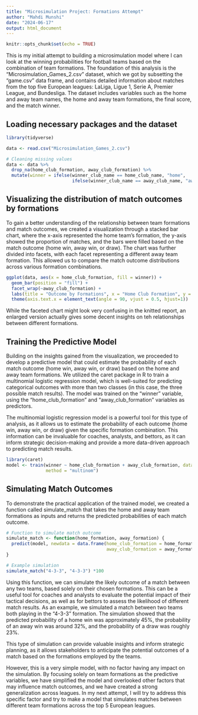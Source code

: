 ```yaml
---
title: "Microsimulation Project: Formations Attempt"
author: "Mahdi Munshi"
date: "2024-06-17"
output: html_document
---
```


```r
knitr::opts_chunk$set(echo = TRUE)
```


This is my initial attempt to building a microsimulation model where I can look at the winning probabilities for football teams based on the combination of team formations. The foundation of this analysis is the "Microsimulation_Games_2.csv" dataset, which we got by subsetting the "game.csv" data frame, and contains detailed information about matches from the top five European leagues: LaLiga, Ligue 1, Serie A, Premier League, and Bundesliga. The dataset includes variables such as the home and away team names, the home and away team formations, the final score, and the match winner.


## Loading necessary packages and the dataset

```r
library(tidyverse)

data <- read.csv("Microsimulation_Games_2.csv")

# Cleaning missing values
data <- data %>%
  drop_na(home_club_formation, away_club_formation) %>%
  mutate(winner = ifelse(winner_club_name == home_club_name, "home",
                         ifelse(winner_club_name == away_club_name, "away", "draw")))
```


## Visualizing the distribution of match outcomes by formations

To gain a better understanding of the relationship between team formations and match outcomes, we created a visualization through a stacked bar chart, where the x-axis represented the home team's formation, the y-axis showed the proportion of matches, and the bars were filled based on the match outcome (home win, away win, or draw).
The chart was further divided into facets, with each facet representing a different away team formation. This allowed us to compare the match outcome distributions across various formation combinations.

```r
ggplot(data, aes(x = home_club_formation, fill = winner)) +
  geom_bar(position = "fill") +
  facet_wrap(~away_club_formation) +
  labs(title = "Outcome by Formations", x = "Home Club Formation", y = "Proportion") +
  theme(axis.text.x = element_text(angle = 90, vjust = 0.5, hjust=1))
```

While the faceted chart might look very confusing in the knitted report, an enlarged version actually gives some decent insights on teh relationships between different formations.


## Training the Predictive Model

Building on the insights gained from the visualization, we proceeded to develop a predictive model that could estimate the probability of each match outcome (home win, away win, or draw) based on the home and away team formations.
We utilized the caret package in R to train a multinomial logistic regression model, which is well-suited for predicting categorical outcomes with more than two classes (in this case, the three possible match results). The model was trained on the "winner" variable, using the "home_club_formation" and "away_club_formation" variables as predictors.

The multinomial logistic regression model is a powerful tool for this type of analysis, as it allows us to estimate the probability of each outcome (home win, away win, or draw) given the specific formation combination. This information can be invaluable for coaches, analysts, and bettors, as it can inform strategic decision-making and provide a more data-driven approach to predicting match results.


```r
library(caret)
model <- train(winner ~ home_club_formation + away_club_formation, data = data,
               method = "multinom")
```


## Simulating Match Outcomes

To demonstrate the practical application of the trained model, we created a function called simulate_match that takes the home and away team formations as inputs and returns the predicted probabilities of each match outcome.


```r
# Function to simulate match outcome
simulate_match <- function(home_formation, away_formation) {
  predict(model, newdata = data.frame(home_club_formation = home_formation,
                                      away_club_formation = away_formation), type = "prob")
}

# Example simulation
simulate_match("4-3-3", "4-3-3") *100

```

Using this function, we can simulate the likely outcome of a match between any two teams, based solely on their chosen formations. This can be a useful tool for coaches and analysts to evaluate the potential impact of their tactical decisions, as well as for bettors to assess the likelihood of different match results.
As an example, we simulated a match between two teams both playing in the "4-3-3" formation. The simulation showed that the predicted probability of a home win was approximately 45%, the probability of an away win was around 32%, and the probability of a draw was roughly 23%.

This type of simulation can provide valuable insights and inform strategic planning, as it allows stakeholders to anticipate the potential outcomes of a match based on the formations employed by the teams.

However, this is a very simple model, with no factor having any impact on the simulation. By focusing solely on team formations as the predictive variables, we have simplified the model and overlooked other factors that may influence match outcomes, and we have created a strong generalization across leagues. In my next attempt, I will try to address this specific factor and try to make a model that simulates matches between different team formations across the top 5 European leagues.
